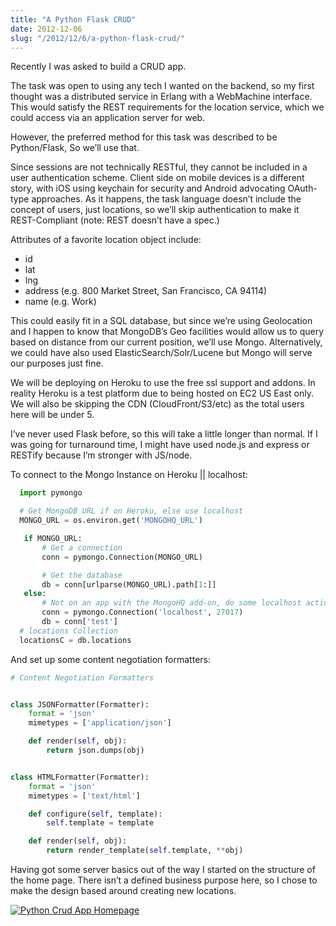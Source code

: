 ```yaml
---
title: "A Python Flask CRUD"
date: 2012-12-06
slug: "/2012/12/6/a-python-flask-crud/"
---
```


Recently I was asked to build a CRUD app.

The task was open to using any tech I wanted on the backend,
so my first thought was a distributed service in Erlang with
a WebMachine interface. This would satisfy the REST
requirements for the location service, which we could access
via an application server for web.

However, the preferred method for this task was described to
be Python/Flask, So we’ll use that.

Since sessions are not technically RESTful, they cannot be
included in a user authentication scheme. Client side on
mobile devices is a different story, with iOS using keychain
for security and Android advocating OAuth-type approaches.
As it happens, the task language doesn’t include the concept
of users, just locations, so we’ll skip authentication to
make it REST-Compliant (note: REST doesn’t have a spec.)

Attributes of a favorite location object include:

- id
- lat
- lng
- address (e.g. 800 Market Street, San Francisco, CA 94114)
- name (e.g. Work)

This could easily fit in a SQL database, but since we’re
using Geolocation and I happen to know that MongoDB’s Geo
facilities would allow us to query based on distance from
our current position, we’ll use Mongo. Alternatively, we
could have also used ElasticSearch/Solr/Lucene but Mongo
will serve our purposes just fine.

We will be deploying on Heroku to use the free ssl support
and addons. In reality Heroku is a test platform due to
being hosted on EC2 US East only. We will also be skipping
the CDN (CloudFront/S3/etc) as the total users here will be
under 5.

I’ve never used Flask before, so this will take a little
longer than normal. If I was going for turnaround time, I
might have used node.js and express or RESTify because I’m
stronger with JS/node.

To connect to the Mongo Instance on Heroku || localhost:

```python
  import pymongo

  # Get MongoDB URL if on Heroku, else use localhost
  MONGO_URL = os.environ.get('MONGOHQ_URL')

   if MONGO_URL:
       # Get a connection
       conn = pymongo.Connection(MONGO_URL)

       # Get the database
       db = conn[urlparse(MONGO_URL).path[1:]]
   else:
       # Not on an app with the MongoHQ add-on, do some localhost action
       conn = pymongo.Connection('localhost', 27017)
       db = conn['test']
  # locations Collection
  locationsC = db.locations
```

And set up some content negotiation formatters:

```python
# Content Negotiation Formatters


class JSONFormatter(Formatter):
    format = 'json'
    mimetypes = ['application/json']

    def render(self, obj):
        return json.dumps(obj)


class HTMLFormatter(Formatter):
    format = 'json'
    mimetypes = ['text/html']

    def configure(self, template):
        self.template = template

    def render(self, obj):
        return render_template(self.template, **obj)
```

Having got some server basics out of the way I started on
the structure of the home page. There isn’t a defined
business purpose here, so I chose to make the design based
around creating new locations.

[![Python Crud App Homepage](http://res.cloudinary.com/diqzbm8lz/image/upload/h_174,w_300/v1428611529/Screen-shot-2013-01-18-at-8.31.37-AM_vtxjto.png)](http://www.christopherbiscardi.com/2012/12/06/a-python-flask-crud/screen-shot-2013-01-18-at-8-31-37-am/)
